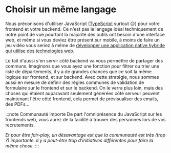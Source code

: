 # Choisir un même langage

Nous préconisons d'utiliser JavaScript ([TypeScript](https://www.typescriptlang.org/) surtout 😉) pour votre frontend et votre backend. Ce n'est pas le langage idéal techniquement de notre point de vue pourtant la majorité des outils ont besoin d'une interface web, et même si vous deviez être présent sur mobile, à moins de faire un jeu vidéo vous seriez à même de [développer une application native hybride qui utilise des technologies web](web-framework-strategy/native-application-compatibility.mdx).

Le fait d'aussi s'en servir côté backend va vous permettre de partager des communs. Imaginons que vous ayez une fonction pour filtrer ou trier une liste de départements, il y a de grandes chances que ce soit la même logique sur frontend, et sur backend. Avec cette stratégie, nous sommes aussi en mesure de définir des règles communes de validation de formulaire sur le frontend et sur le backend. On le verra plus loin, mais des choses qui étaient auparavant seulement générées côté serveur peuvent maintenant l'être côté frontend, cela permet de prévisualiser des emails, des PDFs…

:::note Communauté importe
De part l'omniprésence du JavaScript sur les frontends web, vous aurez de la facilité à trouver des personnes lors de vos recrutements.

_Et pour être fair-play, un désavantage est que la communauté est très (trop ?) importante. Il y a peut-être trop d'initiatives différentes pour faire la même chose._
:::
